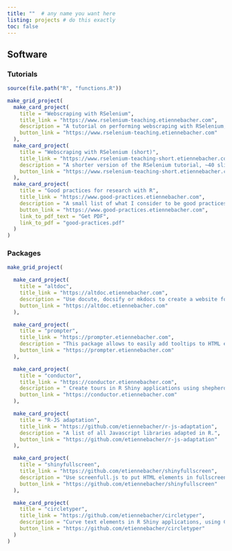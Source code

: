 ```yaml
---
title: ""  # any name you want here
listing: projects # do this exactly
toc: false
---
```


## Software

### Tutorials

```r
source(file.path("R", "functions.R"))

make_grid_project(
  make_card_project(
    title = "Webscraping with RSelenium",
    title_link = "https://www.rselenium-teaching.etiennebacher.com",
    description = "A tutorial on performing webscraping with RSelenium, 100+ slides.",
    button_link = "https://www.rselenium-teaching.etiennebacher.com"
  ),
  make_card_project(
    title = "Webscraping with RSelenium (short)",
    title_link = "https://www.rselenium-teaching-short.etiennebacher.com",
    description = "A shorter version of the RSelenium tutorial, ~40 slides.",
    button_link = "https://www.rselenium-teaching-short.etiennebacher.com"
  ),
  make_card_project(
    title = "Good practices for research with R",
    title_link = "https://www.good-practices.etiennebacher.com",
    description = "A small list of what I consider to be good practices for reproducible research with R, ~40 slides.",
    button_link = "https://www.good-practices.etiennebacher.com",
    link_to_pdf_text = "Get PDF",
    link_to_pdf = "good-practices.pdf"
  )
)
```

### Packages

```r
make_grid_project(

  make_card_project(
    title = "altdoc",
    title_link = "https://altdoc.etiennebacher.com",
    description = "Use docute, docsify or mkdocs to create a website for your R package.",
    button_link = "https://altdoc.etiennebacher.com"
  ),

  make_card_project(
    title = "prompter",
    title_link = "https://prompter.etiennebacher.com",
    description = "This package allows to easily add tooltips to HTML elements in R Shiny applications. It uses hint.css under the hood.",
    button_link = "https://prompter.etiennebacher.com"
  ),

  make_card_project(
    title = "conductor",
    title_link = "https://conductor.etiennebacher.com",
    description = " Create tours in R Shiny applications using shepherd.js.",
    button_link = "https://conductor.etiennebacher.com"
  ),

  make_card_project(
    title = "R-JS adaptation",
    title_link = "https://github.com/etiennebacher/r-js-adaptation",
    description = "A list of all Javascript libraries adapted in R.",
    button_link = "https://github.com/etiennebacher/r-js-adaptation"
  ),

  make_card_project(
    title = "shinyfullscreen",
    title_link = "https://github.com/etiennebacher/shinyfullscreen",
    description = "Use screenfull.js to put HTML elements in fullscreen in R Shiny applications.",
    button_link = "https://github.com/etiennebacher/shinyfullscreen"
  ),

  make_card_project(
    title = "circletyper",
    title_link = "https://github.com/etiennebacher/circletyper",
    description = "Curve text elements in R Shiny applications, using Circletype.js.",
    button_link = "https://github.com/etiennebacher/circletyper"
  )
)
```

